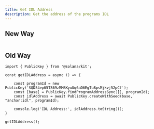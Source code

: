 ---
title: Get IDL Address
description: Get the address of the programs IDL
---

## New Way
```tsx

```

## Old Way
```tsx
import { PublicKey } from '@solana/kit';

const getIDLAddress = async () => {

    const programId = new PublicKey('SQDS4ep65T869zMMBKyuUq6aD6EgTu8psMjkvj52pCf');
    const [base] = PublicKey.findProgramAddressSync([], programId);
    const idlAddress = await PublicKey.createWithSeed(base, "anchor:idl", programId);

    console.log('IDL Address:', idlAddress.toString());
}

getIDLAddress();
```
